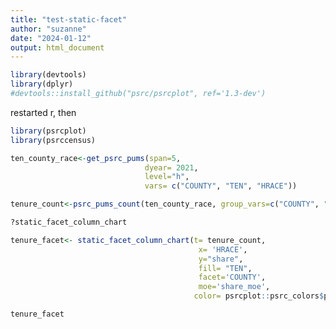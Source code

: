 ```yaml
---
title: "test-static-facet"
author: "suzanne"
date: "2024-01-12"
output: html_document
---
```


```r
library(devtools)
library(dplyr)
#devtools::install_github("psrc/psrcplot", ref='1.3-dev')
```


restarted r, then
```r
library(psrcplot)
library(psrccensus)
```

```r
ten_county_race<-get_psrc_pums(span=5,
                              dyear= 2021,
                              level="h",
                              vars= c("COUNTY", "TEN", "HRACE"))


```

```r
tenure_count<-psrc_pums_count(ten_county_race, group_vars=c("COUNTY", "HRACE","TEN"))%>%filter(HRACE!='Total')

```

```r
?static_facet_column_chart
```


```r
tenure_facet<- static_facet_column_chart(t= tenure_count, 
                                          x= 'HRACE',
                                          y="share",
                                          fill= "TEN",
                                          facet='COUNTY',
                                          moe='share_moe',
                                         color= psrcplot::psrc_colors$pgnobgy_10)

tenure_facet
```

